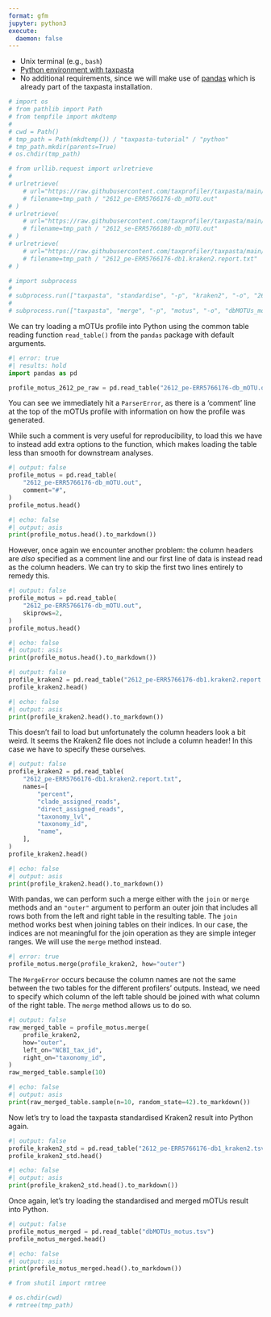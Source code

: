 ```yaml
---
format: gfm
jupyter: python3
execute:
  daemon: false
---
```


<!-- --8<-- [start:software] -->

- Unix terminal (e.g., `bash`)
- [Python environment with taxpasta](../index.md#install)
- No additional requirements, since we will make use of [pandas](https://pandas.pydata.org/) which is already part of the taxpasta installation.

<!-- --8<-- [end:software] -->

```python
# import os
# from pathlib import Path
# from tempfile import mkdtemp
#
# cwd = Path()
# tmp_path = Path(mkdtemp()) / "taxpasta-tutorial" / "python"
# tmp_path.mkdir(parents=True)
# os.chdir(tmp_path)
```

```python
# from urllib.request import urlretrieve
#
# urlretrieve(
    # url="https://raw.githubusercontent.com/taxprofiler/taxpasta/main/tests/data/motus/2612_pe-ERR5766176-db_mOTU.out",
    # filename=tmp_path / "2612_pe-ERR5766176-db_mOTU.out"
# )
# urlretrieve(
    # url="https://raw.githubusercontent.com/taxprofiler/taxpasta/main/tests/data/motus/2612_se-ERR5766180-db_mOTU.out",
    # filename=tmp_path / "2612_se-ERR5766180-db_mOTU.out"
# )
# urlretrieve(
    # url="https://raw.githubusercontent.com/taxprofiler/taxpasta/main/tests/data/kraken2/2612_pe-ERR5766176-db1.kraken2.report.txt",
    # filename=tmp_path / "2612_pe-ERR5766176-db1.kraken2.report.txt"
# )
```

```python
# import subprocess
#
# subprocess.run(["taxpasta", "standardise", "-p", "kraken2", "-o", "2612_pe-ERR5766176-db1_kraken2.tsv", "2612_pe-ERR5766176-db1.kraken2.report.txt"], check=True, capture_output=True)
#
# subprocess.run(["taxpasta", "merge", "-p", "motus", "-o", "dbMOTUs_motus.tsv", "2612_pe-ERR5766180-db_mOTU.out", "2612_se-ERR5766180-db_mOTU.out"], check=True, capture_output=True)
```

<!-- --8<-- [start:raw-motus] -->

We can try loading a mOTUs profile into Python using the common table reading function `read_table()` from the `pandas` package with default arguments.

```python
#| error: true
#| results: hold
import pandas as pd

profile_motus_2612_pe_raw = pd.read_table("2612_pe-ERR5766176-db_mOTU.out")
```

You can see we immediately hit a `ParserError`, as there is a 'comment' line at the top of the mOTUs profile with information on how the profile was generated.

While such a comment is very useful for reproducibility, to load this we have to instead add extra options to the function, which makes loading the table less than smooth for downstream analyses.

```python
#| output: false
profile_motus = pd.read_table(
    "2612_pe-ERR5766176-db_mOTU.out",
    comment="#",
)
profile_motus.head()
```

```python
#| echo: false
#| output: asis
print(profile_motus.head().to_markdown())
```

However, once again we encounter another problem: the column headers are _also_ specified as a comment line and our first line of data is instead read as the column headers. We can try to skip the first two lines entirely to remedy this.

```python
#| output: false
profile_motus = pd.read_table(
    "2612_pe-ERR5766176-db_mOTU.out",
    skiprows=2,
)
profile_motus.head()
```

```python
#| echo: false
#| output: asis
print(profile_motus.head().to_markdown())
```

<!-- --8<-- [end:raw-motus] -->

<!-- --8<-- [start:raw-kraken2] -->

```python
#| output: false
profile_kraken2 = pd.read_table("2612_pe-ERR5766176-db1.kraken2.report.txt")
profile_kraken2.head()
```

```python
#| echo: false
#| output: asis
print(profile_kraken2.head().to_markdown())
```

This doesn't fail to load but unfortunately the column headers look a bit weird. It seems the Kraken2 file does not include a column header! In this case we have to specify these ourselves.

```python
#| output: false
profile_kraken2 = pd.read_table(
    "2612_pe-ERR5766176-db1.kraken2.report.txt",
    names=[
        "percent",
        "clade_assigned_reads",
        "direct_assigned_reads",
        "taxonomy_lvl",
        "taxonomy_id",
        "name",
    ],
)
profile_kraken2.head()
```

```python
#| echo: false
#| output: asis
print(profile_kraken2.head().to_markdown())
```

<!-- --8<-- [end:raw-kraken2] -->

<!-- --8<-- [start:outer-join] -->

With pandas, we can perform such a merge either with the `join` or `merge`
methods and an `"outer"` argument to perform an outer join that includes all
rows both from the left and right table in the resulting table. The `join`
method works best when joining tables on their indices. In our case, the indices
are not meaningful for the join operation as they are simple integer ranges. We
will use the `merge` method instead.

```python
#| error: true
profile_motus.merge(profile_kraken2, how="outer")
```

The `MergeError` occurs because the column names are not the same between the
two tables for the different profilers' outputs.  Instead, we need to specify
which column of the left table should be joined with what column of the right
table. The `merge` method allows us to do so.

```python
#| output: false
raw_merged_table = profile_motus.merge(
    profile_kraken2,
    how="outer",
    left_on="NCBI_tax_id",
    right_on="taxonomy_id",
)
raw_merged_table.sample(10)
```

```python
#| echo: false
#| output: asis
print(raw_merged_table.sample(n=10, random_state=42).to_markdown())
```

<!-- --8<-- [end:outer-join] -->

<!-- --8<-- [start:std-kraken2] -->

Now let’s try to load the taxpasta standardised Kraken2 result into
Python again.

```python
#| output: false
profile_kraken2_std = pd.read_table("2612_pe-ERR5766176-db1_kraken2.tsv")
profile_kraken2_std.head()
```

```python
#| echo: false
#| output: asis
print(profile_kraken2_std.head().to_markdown())
```

<!-- --8<-- [end:std-kraken2] -->

<!-- --8<-- [start:merge-motus] -->

Once again, let's try loading the standardised and merged mOTUs result into Python.

```python
#| output: false
profile_motus_merged = pd.read_table("dbMOTUs_motus.tsv")
profile_motus_merged.head()
```

```python
#| echo: false
#| output: asis
print(profile_motus_merged.head().to_markdown())
```

<!-- --8<-- [end:merge-motus] -->

```python
# from shutil import rmtree

# os.chdir(cwd)
# rmtree(tmp_path)
```
